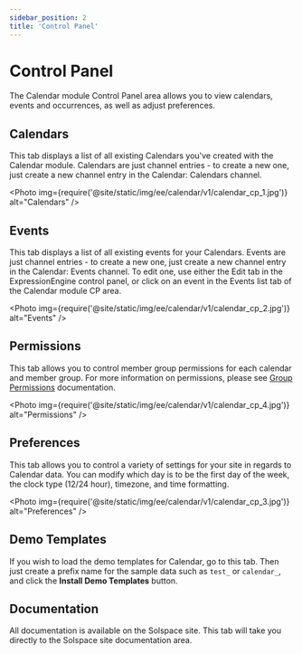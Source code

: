 ```yaml
---
sidebar_position: 2
title: 'Control Panel'
---
```



# Control Panel

The Calendar module Control Panel area allows you to view calendars, events and occurrences, as well as adjust preferences.

## Calendars

This tab displays a list of all existing Calendars you've created with the Calendar module. Calendars are just channel entries - to create a new one, just create a new channel entry in the Calendar: Calendars channel.

<Photo
  img={require('@site/static/img/ee/calendar/v1/calendar_cp_1.jpg')}
  alt="Calendars"
/>

## Events

This tab displays a list of all existing events for your Calendars. Events are just channel entries - to create a new one, just create a new channel entry in the Calendar: Events channel. To edit one, use either the Edit tab in the ExpressionEngine control panel, or click on an event in the Events list tab of the Calendar module CP area.

<Photo
  img={require('@site/static/img/ee/calendar/v1/calendar_cp_2.jpg')}
  alt="Events"
/>

## Permissions

This tab allows you to control member group permissions for each calendar and member group. For more information on permissions, please see [Group Permissions](./group-permissions.mdx) documentation.

<Photo
  img={require('@site/static/img/ee/calendar/v1/calendar_cp_4.jpg')}
  alt="Permissions"
/>

## Preferences

This tab allows you to control a variety of settings for your site in regards to Calendar data. You can modify which day is to be the first day of the week, the clock type (12/24 hour), timezone, and time formatting.

<Photo
  img={require('@site/static/img/ee/calendar/v1/calendar_cp_3.jpg')}
  alt="Preferences"
/>

## Demo Templates

If you wish to load the demo templates for Calendar, go to this tab. Then just create a prefix name for the sample data such as `test_` or `calendar_`, and click the **Install Demo Templates** button.

## Documentation

All documentation is available on the Solspace site. This tab will take you directly to the Solspace site documentation area.
